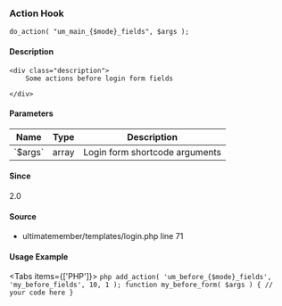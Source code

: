 
### Action Hook    
    
```
do_action( "um_main_{$mode}_fields", $args );
```

#### Description
    <div class="description">
        Some actions before login form fields
 
    </div>

#### Parameters
            
<table className="table-auto mt-2 border dark:border-gray-500 p-5 text-sm text-left">
<thead>
<tr>
<th  className="px-3">Name</th>
<th  className="px-3">Type</th>
<th  className="px-3">Description</th>
</tr>
</thead>
<tbody>
               <tr >
               <td className="px-3 py-2">`$args`</td>
               <td className="px-3 py-2">array</td>
               <td className="px-3 py-2 text-sm">Login form shortcode arguments</td>
               </tr>
</tbody>
</table>

#### Since
<div class="description">
2.0
</div>

#### Source
  - <Link href="/developer/files/templates-login#source-view.71">ultimatemember/templates/login.php</Link> <Link href="/developer/files/templates-login#source-view.71">line 71</Link>



#### Usage Example

<Tabs items={['PHP']}>
    <Tab>
    ```php
    add_action( 'um_before_{$mode}_fields', 'my_before_fields', 10, 1 );
 function my_before_form( $args ) {
     // your code here
 }
    ```
    </Tab>
</Tabs>